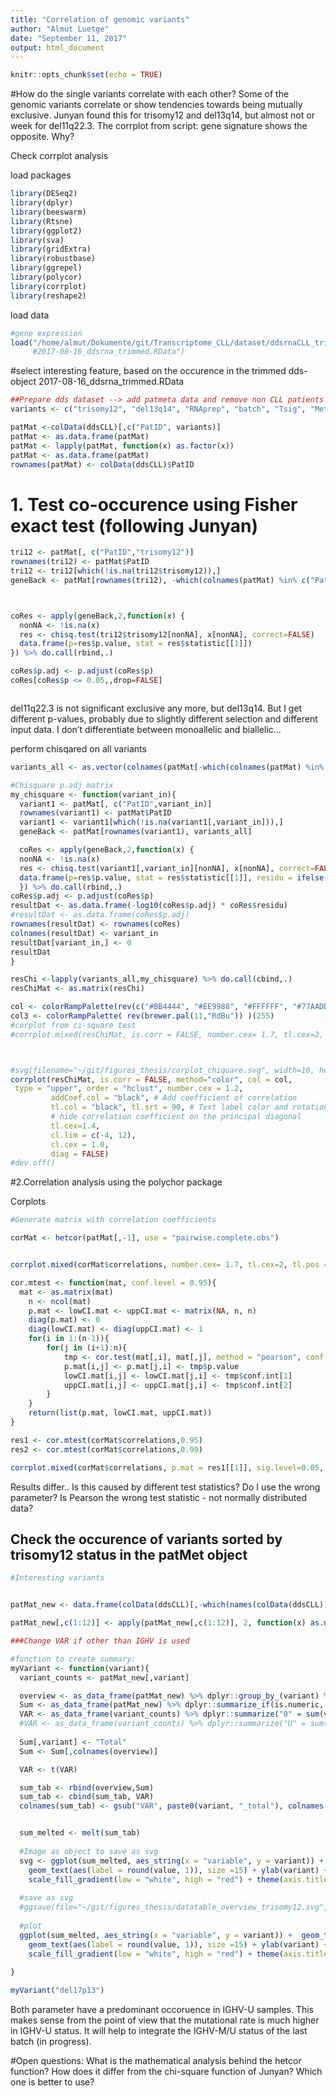 ```yaml
---
title: "Correlation of genomic variants"
author: "Almut Luetge"
date: "September 11, 2017"
output: html_document
---
```


```r
knitr::opts_chunk$set(echo = TRUE)
```

#How do the single variants correlate with each other?
Some of the genomic variants correlate or show tendencies towards being mutually exclusive. Junyan found this for trisomy12 and del13q14, but almost not or week for del11q22.3. The corrplot from script: gene signature shows the opposite. Why? 

Check corrplot analysis


load packages
```r
library(DESeq2)
library(dplyr)
library(beeswarm)
library(Rtsne)
library(ggplot2)
library(sva)
library(gridExtra)
library(robustbase)
library(ggrepel)
library(polycor)
library(corrplot)
library(reshape2)

```


load data
```r
#gene expression
load("/home/almut/Dokumente/git/Transcriptome_CLL/dataset/ddsrnaCLL_trimmed_tsig_modIGHV.RData")
     #2017-08-16_ddsrna_trimmed.RData")


```

#select interesting feature, based on the occurence in the trimmed dds-object 2017-08-16_ddsrna_trimmed.RData

```r
##Prepare dds dataset --> add patmeta data and remove non CLL patients
variants <- c("trisomy12", "del13q14", "RNAprep", "batch", "Tsig", "Methylation", "del8p12", "gain8q24", "del11q22.3", "del17p13", "BRAF", "NOTCH1", "SF3B1", "TP53", "ATM", "MED12", "c1c2", "IGHV")

patMat <-colData(ddsCLL)[,c("PatID", variants)]
patMat <- as.data.frame(patMat)
patMat <- lapply(patMat, function(x) as.factor(x))
patMat <- as.data.frame(patMat)
rownames(patMat) <- colData(ddsCLL)$PatID
```

# 1. Test co-occurence using Fisher exact test (following Junyan)

```r
tri12 <- patMat[, c("PatID","trisomy12")]
rownames(tri12) <- patMat$PatID
tri12 <- tri12[which(!is.na(tri12$trisomy12)),]
geneBack <- patMat[rownames(tri12), -which(colnames(patMat) %in% c("PatID", "Methylation_Cluster", "trisomy12"))]



coRes <- apply(geneBack,2,function(x) {
  nonNA <- !is.na(x)
  res <- chisq.test(tri12$trisomy12[nonNA], x[nonNA], correct=FALSE)
  data.frame(p=res$p.value, stat = res$statistic[[1]])
}) %>% do.call(rbind,.)

coRes$p.adj <- p.adjust(coRes$p)
coRes[coRes$p <= 0.05,,drop=FALSE]



```

del11q22.3 is not significant exclusive any more, but del13q14. But I get different p-values, probably due to slightly different selection and different input data. I don't differentiate between monoallelic and biallelic... 


perform chisqared on all variants
```r
variants_all <- as.vector(colnames(patMat[-which(colnames(patMat) %in% c("PatID", "Methylation", "Tsig", "RNAprep", "c1c2", "batch"))]))

#Chisquare p.adj matrix
my_chisquare <- function(variant_in){
  variant1 <- patMat[, c("PatID",variant_in)]
  rownames(variant1) <- patMat$PatID
  variant1 <- variant1[which(!is.na(variant1[,variant_in])),]
  geneBack <- patMat[rownames(variant1), variants_all]

  coRes <- apply(geneBack,2,function(x) {
  nonNA <- !is.na(x)
  res <- chisq.test(variant1[,variant_in][nonNA], x[nonNA], correct=FALSE)
  data.frame(p=res$p.value, stat = res$statistic[[1]], residu = ifelse(res$residuals[1] > 0, 1, -1))
  }) %>% do.call(rbind,.)
coRes$p.adj <- p.adjust(coRes$p)
resultDat <- as.data.frame(-log10(coRes$p.adj) * coRes$residu)
#resultDat <- as.data.frame(coRes$p.adj)
rownames(resultDat) <- rownames(coRes)
colnames(resultDat) <- variant_in
resultDat[variant_in,] <- 0
resultDat
}

resChi <-lapply(variants_all,my_chisquare) %>% do.call(cbind,.)
resChiMat <- as.matrix(resChi)

col <- colorRampPalette(rev(c("#BB4444", "#EE9988", "#FFFFFF", "#77AADD", "#4477AA")))(50)
col3 <- colorRampPalette( rev(brewer.pal(11,"RdBu")) )(255)
#corplot from ci-square test
#corrplot.mixed(resChiMat, is.corr = FALSE, number.cex= 1.7, tl.cex=2, tl.pos = "lt", cl.cex=2, diag = "n", col = col3, pch.col = "black")



#svg(filename="~/git/figures_thesis/corplot_chiquare.svg", width=10, height=10)
corrplot(resChiMat, is.corr = FALSE, method="color", col = col,
 type = "upper", order = "hclust", number.cex = 1.2,
         addCoef.col = "black", # Add coefficient of correlation
         tl.col = "black", tl.srt = 90, # Text label color and rotation
         # hide correlation coefficient on the principal diagonal
         tl.cex=1.4,
         cl.lim = c(-4, 12),
         cl.cex = 1.0,
         diag = FALSE)
#dev.off()

```





#2.Correlation analysis using the polychor package

Corplots
```r
#Generate matrix with correlation coefficients

corMat <- hetcor(patMat[,-1], use = "pairwise.complete.obs")


corrplot.mixed(corMat$correlations, number.cex= 1.7, tl.cex=2, tl.pos = "lt", cl.cex=2, diag = "n")

cor.mtest <- function(mat, conf.level = 0.95){
  mat <- as.matrix(mat)
    n <- ncol(mat)
    p.mat <- lowCI.mat <- uppCI.mat <- matrix(NA, n, n)
    diag(p.mat) <- 0
    diag(lowCI.mat) <- diag(uppCI.mat) <- 1
    for(i in 1:(n-1)){
        for(j in (i+1):n){
            tmp <- cor.test(mat[,i], mat[,j], method = "pearson", conf.level = conf.level)
            p.mat[i,j] <- p.mat[j,i] <- tmp$p.value
            lowCI.mat[i,j] <- lowCI.mat[j,i] <- tmp$conf.int[1]
            uppCI.mat[i,j] <- uppCI.mat[j,i] <- tmp$conf.int[2]
        }
    }
    return(list(p.mat, lowCI.mat, uppCI.mat))
}

res1 <- cor.mtest(corMat$correlations,0.95)
res2 <- cor.mtest(corMat$correlations,0.99)

corrplot.mixed(corMat$correlations, p.mat = res1[[1]], sig.level=0.05, insig = "blank", number.cex= 1.7, tl.cex=2, tl.pos = "lt", cl.cex=2, diag = "n")

```

Results differ.. Is this caused by different test statistics? Do I use the wrong parameter? Is Pearson the wrong test statistic - not normally distributed data? 



## Check the occurence of variants sorted by trisomy12 status in the patMet object
```r
#Interesting variants


patMat_new <- data.frame(colData(ddsCLL)[,-which(names(colData(ddsCLL)) %in% c("PatID", "Methylation", "HipoID", "Gender",  "diag", "IGVH", "Treatment","center", "RNAprep", "batch", "Tsig",  "c1c2", "sizeFactor"))])

patMat_new[,c(1:12)] <- apply(patMat_new[,c(1:12)], 2, function(x) as.numeric(as.character(x)))

###Change VAR if other than IGHV is used

#function to create summary:
myVariant <- function(variant){
  variant_counts <- patMat_new[,variant]

  overview <- as_data_frame(patMat_new) %>% dplyr::group_by_(variant) %>% dplyr::summarize_if(is.numeric, sum, na.rm =T) 
  Sum <- as_data_frame(patMat_new) %>% dplyr::summarize_if(is.numeric, sum, na.rm =T)
  VAR <- as_data_frame(variant_counts) %>% dplyr::summarize("0" = sum(value %in% "0"), "1"= sum(value %in% "1"), "NA" = sum(is.na(value)), Total = n())
  #VAR <- as_data_frame(variant_counts) %>% dplyr::summarize("U" = sum(value %in% "U"), "M"= sum(value %in% "M"), "NA" = sum(is.na(value)), Total = n())
  
  Sum[,variant] <- "Total"
  Sum <- Sum[,colnames(overview)]

  VAR <- t(VAR)

  sum_tab <- rbind(overview,Sum)
  sum_tab <- cbind(sum_tab, VAR)
  colnames(sum_tab) <- gsub("VAR", paste0(variant, "_total"), colnames(sum_tab))


  sum_melted <- melt(sum_tab)
  
  #Image as object to save as svg
  svg <- ggplot(sum_melted, aes_string(x = "variable", y = variant)) +  geom_tile(aes(fill = value)) + 
    geom_text(aes(label = round(value, 1)), size =15) + ylab(variant) +
    scale_fill_gradient(low = "white", high = "red") + theme(axis.title.x = element_text(face="bold", size=50), axis.text.x=element_text(size=40, angle = 90)) + theme(axis.title.y = element_text(face="bold", size=50), axis.text.y= element_text(size=30)) + theme(legend.key.size = unit(1, "cm"), legend.text = element_text(size = 30), legend.title = element_text(size = 40, face = "bold")) 
  
  #save as svg
  #ggsave(file="~/git/figures_thesis/datatable_overview_trisomy12.svg", plot=svg, width=30, height=10)
  
  #plot
  ggplot(sum_melted, aes_string(x = "variable", y = variant)) +  geom_tile(aes(fill = value)) + 
    geom_text(aes(label = round(value, 1)), size =15) + ylab(variant) +
    scale_fill_gradient(low = "white", high = "red") + theme(axis.title.x = element_text(face="bold", size=50), axis.text.x=element_text(size=40, angle = 90)) + theme(axis.title.y = element_text(face="bold", size=50), axis.text.y= element_text(size=30)) + theme(legend.key.size = unit(1, "cm"), legend.text = element_text(size = 30), legend.title = element_text(size = 40, face = "bold")) 
  
}

myVariant("del17p13")

```
Both parameter have a predominant occoruence in IGHV-U samples. This makes sense from the point of view that the mutational rate is much higher in IGHV-U status. It will help to integrate the IGHV-M/U status of the last batch (in progress). 


#Open questions:
What is the mathematical analysis behind the hetcor function? How does it differ from the chi-square function of Junyan? Which one is better to use? 


















